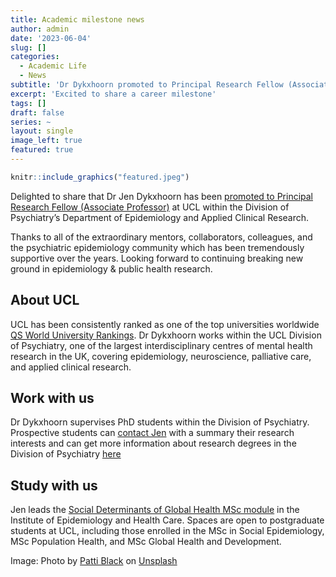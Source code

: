```yaml
---
title: Academic milestone news
author: admin
date: '2023-06-04'
slug: []
categories:
  - Academic Life
  - News
subtitle: 'Dr Dykxhoorn promoted to Principal Research Fellow (Associate Professor)'
excerpt: 'Excited to share a career milestone'
tags: []
draft: false
series: ~
layout: single
image_left: true
featured: true
---
```


```r
knitr::include_graphics("featured.jpeg")
```

Delighted to share that Dr Jen Dykxhoorn has been [promoted to Principal Research Fellow (Associate Professor)](https://www.ucl.ac.uk/human-resources/policies-advice/academic-careers-framework-and-promotions-processes/promotions-2022-23#Professors) at UCL within the Division of Psychiatry's Department of Epidemiology and Applied Clinical Research. 

Thanks to all of the extraordinary mentors, collaborators, colleagues, and the psychiatric epidemiology community which has been tremendously supportive over the years. Looking forward to continuing breaking new ground in epidemiology & public health research. 

## About UCL
UCL has been consistently ranked as one of the top universities worldwide [QS World University Rankings](https://www.ucl.ac.uk/news/2023/jun/ucl-ranked-top-10-universities-world-12-years-running). Dr Dykxhoorn works within the UCL Division of Psychiatry, one of the largest interdisciplinary centres of mental health research in the UK, covering epidemiology, neuroscience, palliative care, and applied clinical research. 

## Work with us
Dr Dykxhoorn supervises PhD students within the Division of Psychiatry. Prospective students can [contact Jen](https://www.mentalhealthepi.com/team/pi/) with a summary their research interests and can get more information about research degrees in the Division of Psychiatry [here](https://www.ucl.ac.uk/psychiatry/study/postgraduate-research-degrees)

## Study with us
Jen leads the [Social Determinants of Global Health MSc module](https://www.ucl.ac.uk/module-catalogue/modules/the-social-determinants-of-global-health-IEHC0048) in the Institute of Epidemiology and Health Care. Spaces are open to postgraduate students at UCL, including those enrolled in the MSc in Social Epidemiology, MSc Population Health, and MSc Global Health and Development.


Image: Photo by <a href="https://unsplash.com/fr/@pattib?utm_source=unsplash&utm_medium=referral&utm_content=creditCopyText">Patti Black</a> on <a href="https://unsplash.com/photos/3YSGBYZMvcs?utm_source=unsplash&utm_medium=referral&utm_content=creditCopyText">Unsplash</a>
  
